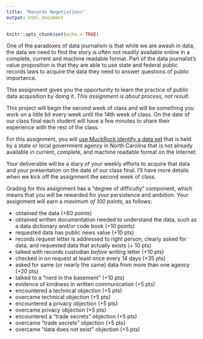 ```yaml
---
title: "Records Negotiations"
output: html_document
---
```


```r
knitr::opts_chunk$set(echo = TRUE)
```
One of the paradoxes of data journalism is that while we are awash in data, the data we need to find the story is often not readily available online in a complete, current and machine readable format. Part of the data journalist's value proposition is that they are able to use state and federal public records laws to acquire the data they need to answer questions of public importance.

This assignment gives you the opportunity to learn the practice of public data acquisition by doing it. _This assignment is about process, not result._

This project will begin the second week of class and will be something you work on a little bit every week until the 14th week of class. On the date of our class final each student will have a few minutes to share their experience with the rest of the class.

For this assignment, you will [use MuckRock identify a data set](https://www.muckrock.com/foi/list/?minimum_pages=&q=&has_crowdfund=None&date_range_0=&date_range_1=&status=&has_embargo=None&search_title=Example+State+Data+Requests) that is held by a state or local government agency in North Carolina that is not already available in current, complete, and machine readable format on the Internet. 

Your deliverable will be a diary of your weekly efforts to acquire that data and your presentation on the date of our class final. I'll have more details when we kick off the assignment the second week of class.

Grading for this assignment has a "degree of difficulty" component, which means that you will be rewarded for your persistence and ambition. Your assignment will earn a _maximum of 100 points_, as follows:

* obtained the data (+60 points)
* obtained written documentation needed to understand the data, such as a data dictionary and/or code book (+10 points)
* requested data has public news value (+10 pts)
* records request letter is addressed to right person, clearly asked for data, and requested data that actually exists (+ 10 pts)
* talked with records custodian _before_ writing letter (+10 pts)
* checked in on request at least once every 14 days (+35 pts)
+ asked for same (or nearly the same) data from more than one agency (+20 pts)
* talked to a "nerd in the basement" (+10 pts)
* evidence of kindness in written communication (+5 pts)
+ encountered a technical objection (+5 pts)
+ overcame technical objection (+5 pts)
+ encountered a privacy objection (+5 pts)
+ overcame privacy objection (+5 pts)
+ encountered a "trade secrets" objection (+5 pts)
+ overcame "trade secrets" objection (+5 pts)
+ overcame "data does not exist" objection (+5 pts)






